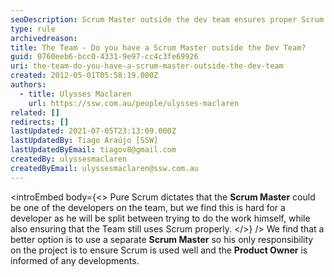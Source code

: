 ```yaml
---
seoDescription: Scrum Master outside the dev team ensures proper Scrum adoption and informs the Product Owner of developments.
type: rule
archivedreason:
title: The Team - Do you have a Scrum Master outside the Dev Team?
guid: 0760eeb6-bcc0-4331-9e97-cc4c3fe69926
uri: the-team-do-you-have-a-scrum-master-outside-the-dev-team
created: 2012-05-01T05:58:19.000Z
authors:
  - title: Ulysses Maclaren
    url: https://ssw.com.au/people/ulysses-maclaren
related: []
redirects: []
lastUpdated: 2021-07-05T23:13:09.000Z
lastUpdatedBy: Tiago Araújo [SSW]
lastUpdatedByEmail: tiagov8@gmail.com
createdBy: ulyssesmaclaren
createdByEmail: ulyssesmaclaren@ssw.com.au
---
```


<introEmbed
  body={<>
Pure Scrum dictates that the **Scrum Master** could be one of the developers on the team, but we find this is hard for a developer as he will be split between trying to do the work himself, while also ensuring that the Team still uses Scrum properly.
  </>}
/>
We find that a better option is to use a separate **Scrum Master** so his only responsibility on the project is to ensure Scrum is used well and the **Product Owner** is informed of any developments.
